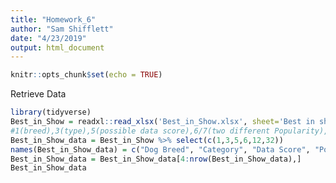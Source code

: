 ```yaml
---
title: "Homework_6"
author: "Sam Shifflett"
date: "4/23/2019"
output: html_document
---
```


```r
knitr::opts_chunk$set(echo = TRUE)
```


Retrieve Data
```r
library(tidyverse)
Best_in_Show = readxl::read_xlsx('Best_in_Show.xlsx', sheet='Best in show full sheet')
#1(breed),3(type),5(possible data score),6/7(two different Popularity),12(intelligence),26(dataScore),32(Size)
Best_in_Show_data = Best_in_Show %>% select(c(1,3,5,6,12,32))
names(Best_in_Show_data) = c("Dog Breed", "Category", "Data Score", "Popularity", "Intelligence", "Size")
Best_in_Show_data = Best_in_Show_data[4:nrow(Best_in_Show_data),]
Best_in_Show_data
```